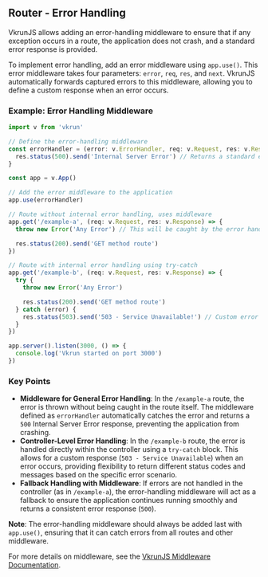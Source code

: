 ## Router - Error Handling

VkrunJS allows adding an error-handling middleware to ensure that if any exception occurs in a route, the application does not crash, and a standard error response is provided.

To implement error handling, add an error middleware using `app.use()`. This error middleware takes four parameters: `error`, `req`, `res`, and `next`. VkrunJS automatically forwards captured errors to this middleware, allowing you to define a custom response when an error occurs.

### Example: Error Handling Middleware

```ts
import v from 'vkrun'

// Define the error-handling middleware
const errorHandler = (error: v.ErrorHandler, req: v.Request, res: v.Response, next: v.NextFunction) => {
  res.status(500).send('Internal Server Error') // Returns a standard error message
}

const app = v.App()

// Add the error middleware to the application
app.use(errorHandler)

// Route without internal error handling, uses middleware
app.get('/example-a', (req: v.Request, res: v.Response) => {
  throw new Error('Any Error') // This will be caught by the error handling middleware

  res.status(200).send('GET method route')
})

// Route with internal error handling using try-catch
app.get('/example-b', (req: v.Request, res: v.Response) => {
  try {
    throw new Error('Any Error')

    res.status(200).send('GET method route')
  } catch (error) {
    res.status(503).send('503 - Service Unavailable!') // Custom error message handled within the route
  }
})

app.server().listen(3000, () => {
  console.log('Vkrun started on port 3000')
})
```

### Key Points

- **Middleware for General Error Handling**: In the `/example-a` route, the error is thrown without being caught in the route itself. The middleware defined as `errorHandler` automatically catches the error and returns a `500` Internal Server Error response, preventing the application from crashing.
- **Controller-Level Error Handling**: In the `/example-b` route, the error is handled directly within the controller using a `try-catch` block. This allows for a custom response (`503 - Service Unavailable`) when an error occurs, providing flexibility to return different status codes and messages based on the specific error scenario.
- **Fallback Handling with Middleware**: If errors are not handled in the controller (as in `/example-a`), the error-handling middleware will act as a fallback to ensure the application continues running smoothly and returns a consistent error response (`500`).

**Note**: The error-handling middleware should always be added last with `app.use()`, ensuring that it can catch errors from all routes and other middleware.

For more details on middleware, see the [VkrunJS Middleware Documentation](/handlers/error-handling).